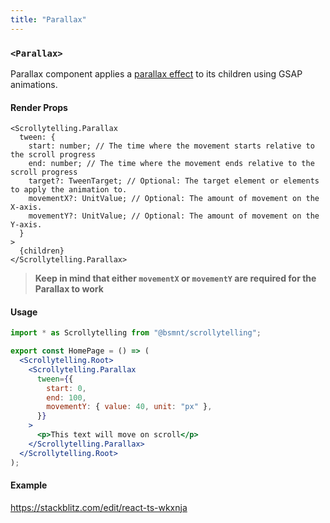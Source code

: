 ```yaml
---
title: "Parallax"
---
```


### `<Parallax>`

Parallax component applies a [parallax effect](https://en.wikipedia.org/wiki/Parallax) to its children using GSAP animations.

#### Render Props

```tsx
<Scrollytelling.Parallax
  tween: {
    start: number; // The time where the movement starts relative to the scroll progress
    end: number; // The time where the movement ends relative to the scroll progress
    target?: TweenTarget; // Optional: The target element or elements to apply the animation to.
    movementX?: UnitValue; // Optional: The amount of movement on the X-axis.
    movementY?: UnitValue; // Optional: The amount of movement on the Y-axis.
  }
>
  {children}
</Scrollytelling.Parallax>
```

> **Keep in mind that either `movementX` or `movementY` are required for the Parallax to work**

#### Usage

```jsx copy
import * as Scrollytelling from "@bsmnt/scrollytelling";

export const HomePage = () => (
  <Scrollytelling.Root>
    <Scrollytelling.Parallax
      tween={{
        start: 0,
        end: 100,
        movementY: { value: 40, unit: "px" },
      }}
    >
      <p>This text will move on scroll</p>
    </Scrollytelling.Parallax>
  </Scrollytelling.Root>
);
```

#### Example

https://stackblitz.com/edit/react-ts-wkxnja
